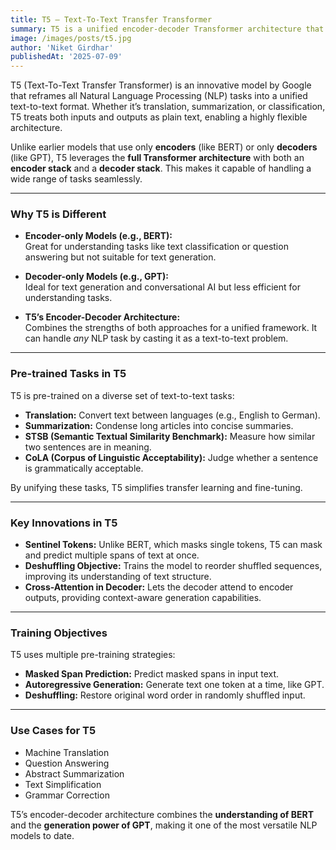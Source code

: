 ```yaml
---
title: T5 – Text-To-Text Transfer Transformer  
summary: T5 is a unified encoder-decoder Transformer architecture that frames every NLP task as a text-to-text problem, enabling exceptional performance across diverse domains.  
image: /images/posts/t5.jpg
author: 'Niket Girdhar'  
publishedAt: '2025-07-09'  
---
```


T5 (Text-To-Text Transfer Transformer) is an innovative model by Google that reframes all Natural Language Processing (NLP) tasks into a unified text-to-text format. Whether it’s translation, summarization, or classification, T5 treats both inputs and outputs as plain text, enabling a highly flexible architecture.  

Unlike earlier models that use only **encoders** (like BERT) or only **decoders** (like GPT), T5 leverages the **full Transformer architecture** with both an **encoder stack** and a **decoder stack**. This makes it capable of handling a wide range of tasks seamlessly.  

---

### Why T5 is Different  

- **Encoder-only Models (e.g., BERT):**  
  Great for understanding tasks like text classification or question answering but not suitable for text generation.  

- **Decoder-only Models (e.g., GPT):**  
  Ideal for text generation and conversational AI but less efficient for understanding tasks.  

- **T5’s Encoder-Decoder Architecture:**  
  Combines the strengths of both approaches for a unified framework. It can handle *any* NLP task by casting it as a text-to-text problem.  

---

### Pre-trained Tasks in T5  

T5 is pre-trained on a diverse set of text-to-text tasks:  

- **Translation:** Convert text between languages (e.g., English to German).  
- **Summarization:** Condense long articles into concise summaries.  
- **STSB (Semantic Textual Similarity Benchmark):** Measure how similar two sentences are in meaning.  
- **CoLA (Corpus of Linguistic Acceptability):** Judge whether a sentence is grammatically acceptable.  

By unifying these tasks, T5 simplifies transfer learning and fine-tuning.  

---

### Key Innovations in T5  

- **Sentinel Tokens:** Unlike BERT, which masks single tokens, T5 can mask and predict multiple spans of text at once.  
- **Deshuffling Objective:** Trains the model to reorder shuffled sequences, improving its understanding of text structure.  
- **Cross-Attention in Decoder:** Lets the decoder attend to encoder outputs, providing context-aware generation capabilities.  

---

### Training Objectives  

T5 uses multiple pre-training strategies:  

- **Masked Span Prediction:** Predict masked spans in input text.  
- **Autoregressive Generation:** Generate text one token at a time, like GPT.  
- **Deshuffling:** Restore original word order in randomly shuffled input.  

---

### Use Cases for T5  

- Machine Translation  
- Question Answering  
- Abstract Summarization  
- Text Simplification  
- Grammar Correction  

T5’s encoder-decoder architecture combines the **understanding of BERT** and the **generation power of GPT**, making it one of the most versatile NLP models to date.  